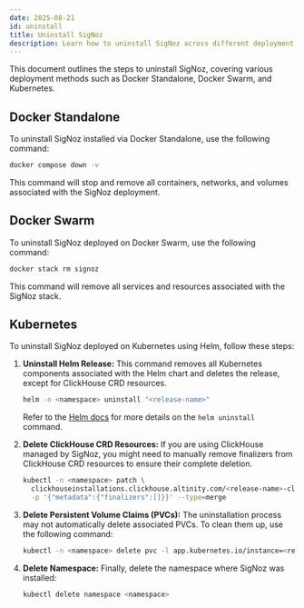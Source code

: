 ```yaml
---
date: 2025-08-21
id: uninstall
title: Uninstall SigNoz
description: Learn how to uninstall SigNoz across different deployment methods.
---
```


This document outlines the steps to uninstall SigNoz, covering various deployment methods such as Docker Standalone, Docker Swarm, and Kubernetes.

## Docker Standalone

To uninstall SigNoz installed via Docker Standalone, use the following command:

```bash
docker compose down -v
```

This command will stop and remove all containers, networks, and volumes associated with the SigNoz deployment.

## Docker Swarm

To uninstall SigNoz deployed on Docker Swarm, use the following command:

```bash
docker stack rm signoz
```

This command will remove all services and resources associated with the SigNoz stack.

## Kubernetes

To uninstall SigNoz deployed on Kubernetes using Helm, follow these steps:

1.  **Uninstall Helm Release:**
    This command removes all Kubernetes components associated with the Helm chart and deletes the release, except for ClickHouse CRD resources.

    ```bash
    helm -n <namespace> uninstall "<release-name>"
    ```

    Refer to the [Helm docs](https://helm.sh/docs/helm/helm_uninstall/) for more details on the `helm uninstall` command.

2.  **Delete ClickHouse CRD Resources:**
    If you are using ClickHouse managed by SigNoz, you might need to manually remove finalizers from ClickHouse CRD resources to ensure their complete deletion.

    ```bash
    kubectl -n <namespace> patch \
      clickhouseinstallations.clickhouse.altinity.com/<release-name>-clickhouse \
      -p '{"metadata":{"finalizers":[]}}' --type=merge
    ```

3.  **Delete Persistent Volume Claims (PVCs):**
    The uninstallation process may not automatically delete associated PVCs. To clean them up, use the following command:

    ```bash
    kubectl -n <namespace> delete pvc -l app.kubernetes.io/instance=<release-name>
    ```

4.  **Delete Namespace:**
    Finally, delete the namespace where SigNoz was installed:

    ```bash
    kubectl delete namespace <namespace>
    ```

